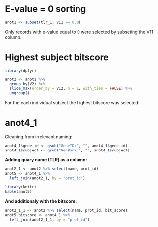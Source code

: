 # E-value = 0 sorting

```r
anot1 <- subset(tlr_1, V11 == 0.0)
```

Only records with e-value equal to 0 were selected by subseting the V11 column.

# Highest subject bitscore

```r
library(dplyr)

anot2 <- anot1 %>%
  group_by(V2) %>%
  slice_max(order_by = V12, n = 1, with_ties = FALSE) %>%
  ungroup()
```

For the each individual subject the highest bitscore was selected:

# anot4_1

Cleaning from irrelevant naming:

```r
anot4_1$gene_id <- gsub("GeneID:", "", anot4_1$gene_id)
anot4_1$subject <- gsub("GenBank:", "", anot4_1$subject)
```

**Adding quary name (TLR) as a column:**

```r
anot2_1 <- anot2 %>% select(name, prot_id)
anot5 <- anot4_1 %>%
  left_join(anot2_1, by = "prot_id")
```

```r
library(knitr)
kable(anot5)
```

**And additionaly with the bitscore:**

```r
anot2_1_1 <- anot2 %>% select(name, prot_id, bit_score)
anot5_bitscore <- anot4_1 %>%
  left_join(anot2_1_1, by = "prot_id")

```
